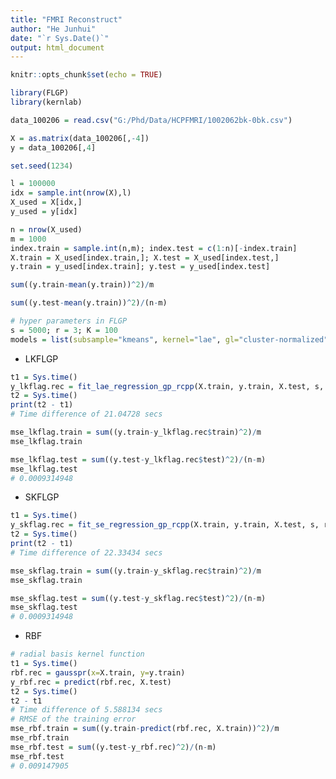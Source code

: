 ```yaml
---
title: "FMRI Reconstruct"
author: "He Junhui"
date: "`r Sys.Date()`"
output: html_document
---
```


```r
knitr::opts_chunk$set(echo = TRUE)
```

```r
library(FLGP)
library(kernlab)
```

```r
data_100206 = read.csv("G:/Phd/Data/HCPFMRI/1002062bk-0bk.csv")
```

```r
X = as.matrix(data_100206[,-4])
y = data_100206[,4]
```

```r
set.seed(1234)
```

```r
l = 100000
idx = sample.int(nrow(X),l)
X_used = X[idx,]
y_used = y[idx]
```

```r
n = nrow(X_used)
m = 1000
index.train = sample.int(n,m); index.test = c(1:n)[-index.train]
X.train = X_used[index.train,]; X.test = X_used[index.test,]
y.train = y_used[index.train]; y.test = y_used[index.test]
```

```r
sum((y.train-mean(y.train))^2)/m
```

```r
sum((y.test-mean(y.train))^2)/(n-m)
```


```r
# hyper parameters in FLGP
s = 5000; r = 3; K = 100
models = list(subsample="kmeans", kernel="lae", gl="cluster-normalized", root=TRUE)
```


+ LKFLGP

```r
t1 = Sys.time()
y_lkflag.rec = fit_lae_regression_gp_rcpp(X.train, y.train, X.test, s, r, K, models = models)
t2 = Sys.time()
print(t2 - t1)
# Time difference of 21.04728 secs
```

```r
mse_lkflag.train = sum((y.train-y_lkflag.rec$train)^2)/m
mse_lkflag.train
```


```r
mse_lkflag.test = sum((y.test-y_lkflag.rec$test)^2)/(n-m)
mse_lkflag.test
# 0.0009314948
```

+ SKFLGP

```r
t1 = Sys.time()
y_skflag.rec = fit_se_regression_gp_rcpp(X.train, y.train, X.test, s, r, K, models = models)
t2 = Sys.time()
print(t2 - t1)
# Time difference of 22.33434 secs
```

```r
mse_skflag.train = sum((y.train-y_skflag.rec$train)^2)/m
mse_skflag.train
```


```r
mse_skflag.test = sum((y.test-y_skflag.rec$test)^2)/(n-m)
mse_skflag.test
# 0.0009314948
```

+ RBF

```r
# radial basis kernel function
t1 = Sys.time()
rbf.rec = gausspr(x=X.train, y=y.train)
y_rbf.rec = predict(rbf.rec, X.test)
t2 = Sys.time()
t2 - t1
# Time difference of 5.588134 secs
# RMSE of the training error
mse_rbf.train = sum((y.train-predict(rbf.rec, X.train))^2)/m
mse_rbf.train
mse_rbf.test = sum((y.test-y_rbf.rec)^2)/(n-m)
mse_rbf.test
# 0.009147905
```
